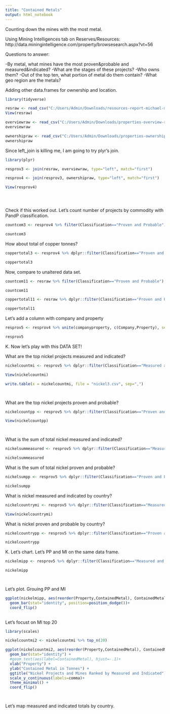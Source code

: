 ```yaml
---
title: "Contained Metals"
output: html_notebook
---
```


Counting down the mines with the most metal. 

Using Mining Intelligences tab on Reserves/Resources: http://data.miningintelligence.com/property/browsesearch.aspx?vt=56

Questions to answer: 

-By metal, what mines have the most proven&probable and measured&indicated? 
-What are the stages of these projects? 
-Who owns them? 
-Out of the top ten, what portion of metal do them contain? 
-What geo region are the metals? 

Adding other data.frames for ownership and location. 



```r

library(tidyverse)

resraw <- read_csv("C:/Users/Admin/Downloads/resources-report-michael-mccrae-20180409110926 contained metals apr 2018 no ampersand.csv")
View(resraw)

overviewraw <- read_csv("C:/Users/Admin/Downloads/properties-overview-report-michael-mccrae-20180409140956 overview property.csv")
overviewraw

ownershipraw <- read_csv("C:/Users/Admin/Downloads/properties-ownership-report-michael-mccrae-20180409141032 ownership.csv")
ownershipraw


```


Since left_join is killing me, I am going to try plyr's join. 


```r

library(plyr)

resprov3 <- join(resraw, overviewraw, type="left", match="first")

resprov4 <- join(resprov3, ownershipraw, type="left", match="first")

View(resprov4)





```


Check if this worked out. Let's count number of projects by commodity with PandP classification. 

```r

countcom3 <- resprov4 %>% filter(Classification=="Proven and Probable") %>% dplyr::count(Commodity) %>% arrange(desc(n))

countcom3


```

How about total of copper tonnes? 

```r

coppertotal3 <- resprov4 %>% dplyr::filter(Classification=="Proven and Probable") %>% dplyr::filter(Commodity=="Copper") %>% summarise(TotalCommodity=sum(ContainedMetal))

coppertotal3

```



Now, compare to unaltered data set. 


```r

countcom11 <- resraw %>% filter(Classification=="Proven and Probable") %>% dplyr::count(Commodity) %>% arrange(desc(n))

countcom11

coppertotal11 <- resraw %>% dplyr::filter(Classification=="Proven and Probable") %>% dplyr::filter(Commodity=="Copper") %>% summarise(TotalCommodity=sum(ContainedMetal))

coppertotal11


```


Let's add a column with company and property


```r

resprov5 <- resprov4 %>% unite(companyproperty, c(Company,Property), sep="'s ", remove=FALSE)

resprov5

```



K. Now let's play with this DATA SET!

What are the top nickel projects measured and indicated?

```r

nickelcountmi <- resprov5 %>% dplyr::filter(Classification=="Measured and Indicated") %>% dplyr::filter(Commodity=="Nickel") %>% dplyr::arrange(desc(ContainedMetal)) %>% select(Company, Property, Country, Province, ActivityStatus, ContainedMetal) 

View(nickelcountmi)

write.table(x = nickelcountmi, file = "nickel3.csv", sep=",")




```




What are the top nickel projects proven and probable?

```r

nickelcountpp <- resprov5 %>% dplyr::filter(Classification=="Proven and Probable") %>% dplyr::filter(Commodity=="Nickel") %>% dplyr::arrange(desc(ContainedMetal)) %>% select(Company, Property, Country, Province, ActivityStatus, ContainedMetal) 

View(nickelcountpp)




```



What is the sum of total nickel measured and indicated? 

```r

nickelsummeasured <- resprov5 %>% dplyr::filter(Classification=="Measured and Indicated") %>% dplyr::filter(Commodity=="Nickel") %>% tally(ContainedMetal) 

nickelsummeasured

```



What is the sum of total nickel proven and probable? 

```r

nickelsumpp <- resprov5 %>% dplyr::filter(Classification=="Proven and Probable") %>% dplyr::filter(Commodity=="Nickel") %>% tally(ContainedMetal) 

nickelsumpp

```

What is nickel measured and indicated by country? 

```r

nickelcountrymi <- resprov5 %>% dplyr::filter(Classification=="Measured and Indicated") %>% dplyr::filter(Commodity=="Nickel") %>% group_by(Country) %>% tally(ContainedMetal) %>% arrange(desc(n))

View(nickelcountrymi)


```


What is nickel proven and probable by country?


```r

nickelcountrypp <- resprov5 %>% dplyr::filter(Classification=="Proven and Probable") %>% dplyr::filter(Commodity=="Nickel") %>% group_by(Country) %>% tally(ContainedMetal) %>% arrange(desc(n))

nickelcountrypp


```



K. Let's chart. Let's PP and MI on the same data frame. 



```r

nickelmipp <- resprov5 %>% dplyr::filter(Classification=="Measured and Indicated"|Classification=="Proven and Probable") %>% dplyr::filter(Commodity=="Nickel") %>% dplyr::arrange(desc(ContainedMetal)) %>% select(Company, Property, Classification,ContainedMetal) %>% top_n(50)

nickelmipp




```



Let's plot. Grouing PP and MI

```r

ggplot(nickelmipp, aes(reorder(Property,ContainedMetal), ContainedMetal, fill=Classification)) +
  geom_bar(stat="identity", position=position_dodge())+
  coord_flip()
 


```


Let's focust on MI top 20

```r

library(scales)

nickelcountmi2 <- nickelcountmi %>% top_n(20)

ggplot(nickelcountmi2, aes(reorder(Property,ContainedMetal), ContainedMetal)) +
  geom_bar(stat="identity") +
  #geom_text(aes(label=ContainedMetal), hjust=-.1)+
  xlab("Property") + 
  ylab("Contained Metal in Tonnes") +
  ggtitle("Nickel Projects and Mines Ranked by Measured and Indicated") +
  scale_y_continuous(labels=comma)+
  theme_minimal() +
  coord_flip()




```


Let's map measured and indicated totals by country. 






